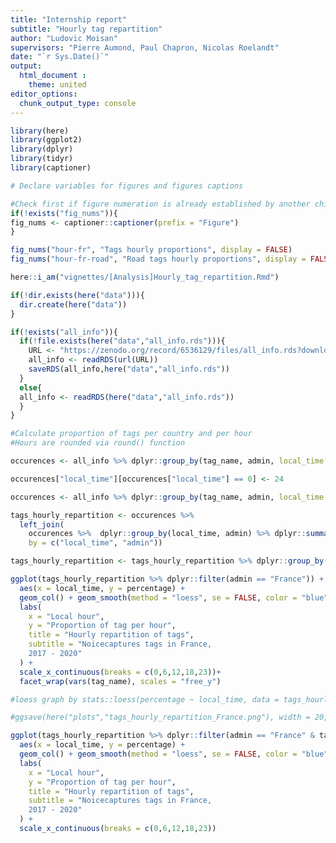```yaml
---
title: "Internship report"
subtitle: "Hourly tag repartition"
author: "Ludovic Moisan"
supervisors: "Pierre Aumond, Paul Chapron, Nicolas Roelandt"
date: "`r Sys.Date()`"
output: 
  html_document :
    theme: united
editor_options: 
  chunk_output_type: console
---
```


```r

library(here)
library(ggplot2)
library(dplyr)
library(tidyr)
library(captioner)

```

```r

# Declare variables for figures and figures captions

#Check first if figure numeration is already established by another child document to keep tracks of precedent numerations
if(!exists("fig_nums")){
fig_nums <- captioner::captioner(prefix = "Figure")
}

fig_nums("hour-fr", "Tags hourly proportions", display = FALSE)
fig_nums("hour-fr-road", "Road tags hourly proportions", display = FALSE)

```

```r

here::i_am("vignettes/[Analysis]Hourly_tag_repartition.Rmd")

if(!dir.exists(here("data"))){
  dir.create(here("data"))
}

if(!exists("all_info")){
  if(!file.exists(here("data","all_info.rds"))){
    URL <- "https://zenodo.org/record/6536129/files/all_info.rds?download=1"
    all_info <- readRDS(url(URL))
    saveRDS(all_info,here("data","all_info.rds"))
  }
  else{
  all_info <- readRDS(here("data","all_info.rds"))
  }
}

```

```r
#Calculate proportion of tags per country and per hour
#Hours are rounded via round() function

occurences <- all_info %>% dplyr::group_by(tag_name, admin, local_time = as.numeric(round(local_time))) %>% dplyr::count(name = "track_occurences")

occurences["local_time"][occurences["local_time"] == 0] <- 24

occurences <- all_info %>% dplyr::group_by(tag_name, admin, local_time = as.numeric(floor(local_time))) %>% dplyr::count(name = "track_occurences")

```

```r

tags_hourly_repartition <- occurences %>% 
  left_join(
    occurences %>%  dplyr::group_by(local_time, admin) %>% dplyr::summarise(total = sum(track_occurences)),
    by = c("local_time", "admin"))

tags_hourly_repartition <- tags_hourly_repartition %>% dplyr::group_by(local_time,admin) %>% dplyr::mutate(percentage = track_occurences * 100 / total)

```

```r

ggplot(tags_hourly_repartition %>% dplyr::filter(admin == "France")) +
  aes(x = local_time, y = percentage) +
  geom_col() + geom_smooth(method = "loess", se = FALSE, color = "blue") +
  labs(
    x = "Local hour",
    y = "Proportion of tag per hour",
    title = "Hourly repartition of tags",
    subtitle = "Noicecaptures tags in France,
    2017 - 2020"
  ) +
  scale_x_continuous(breaks = c(0,6,12,18,23))+
  facet_wrap(vars(tag_name), scales = "free_y")

#loess graph by stats::loess(percentage ~ local_time, data = tags_hourly_repartition %>% filter(admin == "France"))

#ggsave(here("plots","tags_hourly_repartition_France.png"), width = 20, height = 10) 
```

```r

ggplot(tags_hourly_repartition %>% dplyr::filter(admin == "France" & tag_name == "road")) +
  aes(x = local_time, y = percentage) +
  geom_col() + geom_smooth(method = "loess", se = FALSE, color = "blue") +
  labs(
    x = "Local hour",
    y = "Proportion of tag per hour",
    title = "Hourly repartition of tags",
    subtitle = "Noicecaptures tags in France,
    2017 - 2020"
  ) +
  scale_x_continuous(breaks = c(0,6,12,18,23))

```

